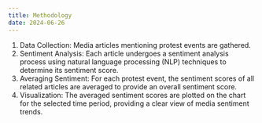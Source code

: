```yaml
---
title: Methodology
date: 2024-06-26
---
```


1. Data Collection: Media articles mentioning protest events are gathered.
2. Sentiment Analysis: Each article undergoes a sentiment analysis process using natural language processing (NLP) techniques to determine its sentiment score.
3. Averaging Sentiment: For each protest event, the sentiment scores of all related articles are averaged to provide an overall sentiment score.
4. Visualization: The averaged sentiment scores are plotted on the chart for the selected time period, providing a clear view of media sentiment trends.
